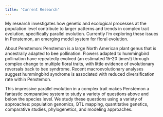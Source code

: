 ```yaml
---
title: 'Current Research'
---
```


My research investigates how genetic and ecological processes at the population level contribute to larger patterns and trends in complex trait evolution, specifically parallel evolution. Currently I'm exploring these issues in Penstemon, an emerging model system for floral evolution.

About Penstemon:
Penstemon is a large North American plant genus that is ancestrally adapted to bee pollination. Flowers adapted to hummingbird pollination have repeatedly evolved (an estimated 15-20 times!) through complex change to multiple floral traits, with little evidence of evolutionary reversals back to bee syndrome. Recent macroevolutionary analyses suggest hummingbird syndrome is associated with reduced diversification rate within Penstemon.

This impressive parallel evolution in a complex trait makes Penstemon a fantastic comparative system to study a variety of questions above and below the species level. We study these questions using a variety of approaches: population genomics, QTL mapping, quantitative genetics, comparative studies, phylogenetics, and modeling approaches.